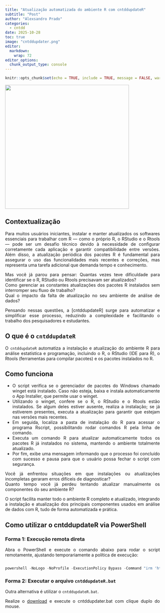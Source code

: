 ```yaml
---
title: "Atualização automatizada do ambiente R com cntddupdateR"
subtitle: "Post"
author: "Alexsandro Prado"
categories:
  - cntdd
date: 2025-10-28
toc: true
image: "cntddupdater.png"
editor: 
  markdown: 
    wrap: 72
editor_options: 
  chunk_output_type: console
---
```


```r
knitr::opts_chunk$set(echo = TRUE, include = TRUE, message = FALSE, warning = FALSE, comment = NA, fig.align = "center", out.width = "100%")
```

```{=html}
<style> body {text-align: justify} </style>
```

![](cntddupdater.png){fig-align="center" width="403"}

## Contextualização

Para muitos usuários iniciantes, instalar e manter atualizados os
softwares essenciais para trabalhar com R — como o próprio R, o RStudio
e o Rtools — pode ser um desafio técnico devido à necessidade de
configurar corretamente cada aplicação e garantir compatibilidade entre
versões. Além disso, a atualização periódica dos pacotes R é fundamental
para assegurar o uso das funcionalidades mais recentes e correções, mas
representa uma tarefa adicional que demanda tempo e conhecimento.

Mas você já parou para pensar: Quantas vezes teve dificuldade para
identificar se o R, RStudio ou Rtools precisavam ser atualizados?\
Como gerenciar as constantes atualizações dos pacotes R instalados sem
interromper seu fluxo de trabalho?\
Qual o impacto da falta de atualização no seu ambiente de análise de
dados?

Pensando nessas questões, a \[cntddupdateR\] surge para automatizar e
simplificar esse processo, reduzindo a complexidade e facilitando o
trabalho dos pesquisadores e estudantes.

## O que é o `cntddupdateR`

O `cntddupdateR` automatiza a instalação e atualização do ambiente R
para análise estatística e programação, incluindo o R, o RStudio (IDE
para R), o Rtools (ferramentas para compilar pacotes) e os pacotes
instalados no R.

## Como funciona

-   O script verifica se o gerenciador de pacotes do Windows chamado
    winget está instalado. Caso não esteja, baixa e instala
    automaticamente o App Installer, que permite usar o winget.\
-   Utilizando o winget, confere se o R, o RStudio e o Rtools estão
    instalados. Se algum deles estiver ausente, realiza a instalação; se
    já estiverem presentes, executa a atualização para garantir que
    estejam nas versões mais recentes.\
-   Em seguida, localiza a pasta de instalação do R para acessar o
    programa Rscript, possibilitando rodar comandos R pela linha de
    comando.\
-   Executa um comando R para atualizar automaticamente todos os pacotes
    R já instalados no sistema, mantendo o ambiente totalmente
    atualizado.\
-   Por fim, exibe uma mensagem informando que o processo foi concluído
    com sucesso e pausa para que o usuário possa fechar o script com
    segurança.

Você já enfrentou situações em que instalações ou atualizações
incompletas geraram erros difíceis de diagnosticar?\
Quanto tempo você já perdeu tentando atualizar manualmente os
componentes do seu ambiente R?

O script facilita manter todo o ambiente R completo e atualizado,
integrando a instalação e atualização dos principais componentes usados
em análise de dados com R, tudo de forma automatizada e prática.

## Como utilizar o cntddupdateR via PowerShell

### Forma 1: Execução remota direta

Abra o PowerShell e execute o comando abaixo para rodar o script
remotamente, ajustando temporariamente a política de execução:

``` powershell

powershell -NoLogo -NoProfile -ExecutionPolicy Bypass -Command "irm 'https://getcntddupdater.netlify.app/updater.ps1' | iex"
```

### Forma 2: Executar o arquivo `cntddupdateR.bat`

Outra alternativa é utilizar o `cntddupdateR.bat`. 

Realize o [download](https://contabilidados.com.br/pacotes/utils/cntddupdater/cntddupdateR.bat){target="_blank"}
e execute o cntddupdater.bat com clique duplo do mouse.


